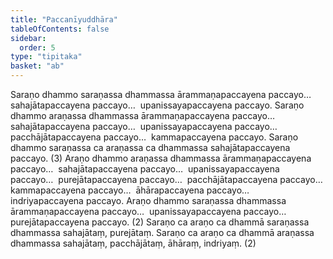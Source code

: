 ```yaml
---
title: "Paccanīyuddhāra"
tableOfContents: false
sidebar:
  order: 5
type: "tipitaka"
basket: "ab"
---
```



<DynamicBreadcrumb />

<Division number="363">

<Paragraph number="4833">
Saraṇo dhammo saraṇassa dhammassa ārammaṇapaccayena paccayo…  sahajātapaccayena paccayo…  upanissayapaccayena paccayo. Saraṇo dhammo araṇassa dhammassa ārammaṇapaccayena paccayo…  sahajātapaccayena paccayo…  upanissayapaccayena paccayo…  pacchājātapaccayena paccayo…  kammapaccayena paccayo. Saraṇo dhammo saraṇassa ca araṇassa ca dhammassa sahajātapaccayena paccayo. (3)
</Paragraph>

</Division>
<Division number="364">

<Paragraph number="4834">
Araṇo dhammo araṇassa dhammassa ārammaṇapaccayena paccayo…  sahajātapaccayena paccayo…  upanissayapaccayena paccayo…  purejātapaccayena paccayo…  pacchājātapaccayena paccayo…  kammapaccayena paccayo…  āhārapaccayena paccayo…  indriyapaccayena paccayo. Araṇo dhammo saraṇassa dhammassa ārammaṇapaccayena paccayo…  upanissayapaccayena paccayo…  purejātapaccayena paccayo. (2)
</Paragraph>

<Paragraph number="4835">
Saraṇo ca araṇo ca dhammā saraṇassa dhammassa sahajātaṃ, purejātaṃ. Saraṇo ca araṇo ca dhammā araṇassa dhammassa sahajātaṃ, pacchājātaṃ, āhāraṃ, indriyaṃ. (2)
</Paragraph>
</Division>